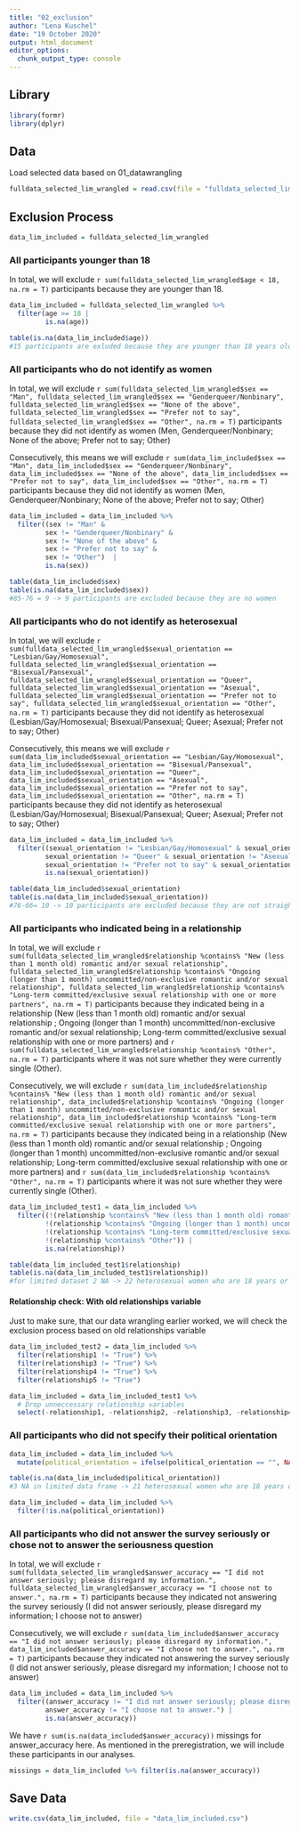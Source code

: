 ```yaml
---
title: "02_exclusion"
author: "Lena Kuschel"
date: "19 October 2020"
output: html_document
editor_options: 
  chunk_output_type: console
---
```


## Library
```r
library(formr)
library(dplyr)
```


## Data
Load selected data based on 01_datawrangling
```r
fulldata_selected_lim_wrangled = read.csv(file = "fulldata_selected_lim_wrangled.csv")[,-1]
```

## Exclusion Process
```r
data_lim_included = fulldata_selected_lim_wrangled
```

### All participants younger than 18
In total, we will exclude `r sum(fulldata_selected_lim_wrangled$age < 18, na.rm = T)` participants because they are younger than 18.
```r
data_lim_included = fulldata_selected_lim_wrangled %>%
  filter(age >= 18 |
         is.na(age))

table(is.na(data_lim_included$age))
#15 participants are exluded because they are younger than 18 years old
```

### All participants who do not identify as women
In total, we will exclude `r sum(fulldata_selected_lim_wrangled$sex == "Man", fulldata_selected_lim_wrangled$sex == "Genderqueer/Nonbinary", fulldata_selected_lim_wrangled$sex == "None of the above", fulldata_selected_lim_wrangled$sex == "Prefer not to say", fulldata_selected_lim_wrangled$sex == "Other", na.rm = T)` participants because they did not identify as women (Men, Genderqueer/Nonbinary; None of the above; Prefer not to say; Other)

Consecutively, this means we will exclude `r sum(data_lim_included$sex == "Man", data_lim_included$sex == "Genderqueer/Nonbinary", data_lim_included$sex == "None of the above", data_lim_included$sex == "Prefer not to say", data_lim_included$sex == "Other", na.rm = T)` participants because they did not identify as women (Men, Genderqueer/Nonbinary; None of the above; Prefer not to say; Other)

```r
data_lim_included = data_lim_included %>%
  filter((sex != "Man" &
         sex != "Genderqueer/Nonbinary" &
         sex != "None of the above" &
         sex != "Prefer not to say" &
         sex != "Other")  |
         is.na(sex))

table(data_lim_included$sex)
table(is.na(data_lim_included$sex))
#85-76 = 9 -> 9 participants are excluded because they are no women 
```


### All participants who do not identify as heterosexual
In total, we will exclude `r sum(fulldata_selected_lim_wrangled$sexual_orientation == "Lesbian/Gay/Homosexual", fulldata_selected_lim_wrangled$sexual_orientation == "Bisexual/Pansexual", fulldata_selected_lim_wrangled$sexual_orientation == "Queer", fulldata_selected_lim_wrangled$sexual_orientation == "Asexual", fulldata_selected_lim_wrangled$sexual_orientation == "Prefer not to say", fulldata_selected_lim_wrangled$sexual_orientation == "Other", na.rm = T)` participants because they did not identify as heterosexual (Lesbian/Gay/Homosexual; Bisexual/Pansexual; Queer; Asexual; Prefer not to say; Other)

Consecutively, this means we will exclude `r sum(data_lim_included$sexual_orientation == "Lesbian/Gay/Homosexual", data_lim_included$sexual_orientation == "Bisexual/Pansexual", data_lim_included$sexual_orientation == "Queer", data_lim_included$sexual_orientation == "Asexual", data_lim_included$sexual_orientation == "Prefer not to say", data_lim_included$sexual_orientation == "Other", na.rm = T)` participants because they did not identify as heterosexual (Lesbian/Gay/Homosexual; Bisexual/Pansexual; Queer; Asexual; Prefer not to say; Other)  
```r
data_lim_included = data_lim_included %>%
  filter((sexual_orientation != "Lesbian/Gay/Homosexual" & sexual_orientation != "Bisexual/Pansexual" &
         sexual_orientation != "Queer" & sexual_orientation != "Asexual" &
         sexual_orientation != "Prefer not to say" & sexual_orientation != "Other") |
         is.na(sexual_orientation))

table(data_lim_included$sexual_orientation)
table(is.na(data_lim_included$sexual_orientation)) 
#76-66= 10 -> 10 participants are excluded because they are not straight/heterosexual
```

### All participants who indicated being in a relationship
In total, we will exclude `r sum(fulldata_selected_lim_wrangled$relationship %contains% "New (less than 1 month old) romantic and/or sexual relationship", fulldata_selected_lim_wrangled$relationship %contains% "Ongoing (longer than 1 month) uncommitted/non-exclusive romantic and/or sexual relationship", fulldata_selected_lim_wrangled$relationship %contains% "Long-term committed/exclusive sexual relationship with one or more partners", na.rm = T)` participants because they indicated being in a relationship (New (less than 1 month old) romantic and/or sexual relationship ; Ongoing (longer than 1 month) uncommitted/non-exclusive romantic and/or sexual relationship; Long-term committed/exclusive sexual relationship with one or more partners) and `r sum(fulldata_selected_lim_wrangled$relationship %contains% "Other", na.rm = T)` participants where it was not sure whether they were currently single (Other).

Consecutively, we will exclude `r sum(data_lim_included$relationship %contains% "New (less than 1 month old) romantic and/or sexual relationship", data_included$relationship %contains% "Ongoing (longer than 1 month) uncommitted/non-exclusive romantic and/or sexual relationship", data_lim_included$relationship %contains% "Long-term committed/exclusive sexual relationship with one or more partners", na.rm = T)` participants because they indicated being in a relationship (New (less than 1 month old) romantic and/or sexual relationship ; Ongoing (longer than 1 month) uncommitted/non-exclusive romantic and/or sexual relationship; Long-term committed/exclusive sexual relationship with one or more partners) and `r sum(data_lim_included$relationship %contains% "Other", na.rm = T)` participants where it was not sure whether they were currently single (Other).


```r
data_lim_included_test1 = data_lim_included %>%
  filter((!(relationship %contains% "New (less than 1 month old) romantic and/or sexual relationship") &
         !(relationship %contains% "Ongoing (longer than 1 month) uncommitted/non-exclusive romantic and/or sexual relationship") &
         !(relationship %contains% "Long-term committed/exclusive sexual relationship with one or more partners") &
         !(relationship %contains% "Other")) |
         is.na(relationship))

table(data_lim_included_test1$relationship)
table(is.na(data_lim_included_test1$relationship))
#for limited dataset 2 NA -> 22 heterosexual women who are 18 years or older are single (i.e. either in a short-term (casual) sexual relationship (e.g. hookups or one-night-stands) or in no romantic or sexual relationship during the past 3 months)
```

#### Relationship check: With old relationships variable
Just to make sure, that our data wrangling earlier worked, we will check the exclusion process based on old relationships variable
```r
data_lim_included_test2 = data_lim_included %>%
  filter(relationship1 != "True") %>%
  filter(relationship3 != "True") %>%
  filter(relationship4 != "True") %>%
  filter(relationship5 != "True")

data_lim_included = data_lim_included_test1 %>%
  # Drop unneccessary relationship variables
  select(-relationship1, -relationship2, -relationship3, -relationship4, -relationship5) 
```

### All participants who did not specify their political orientation
```r
data_lim_included = data_lim_included %>%
  mutate(political_orientation = ifelse(political_orientation == "", NA, political_orientation))

table(is.na(data_lim_included$political_orientation))
#3 NA in limited data frame -> 21 heterosexual women who are 18 years or older and single stated their political orientation

data_lim_included = data_lim_included %>%
  filter(!is.na(political_orientation))

```

### All participants who did not answer the survey seriously or chose not to answer the seriousness question
In total, we will exclude `r sum(fulldata_selected_lim_wrangled$answer_accuracy == "I did not answer seriously; please disregard my information.", fulldata_selected_lim_wrangled$answer_accuracy == "I choose not to answer.", na.rm = T)` participants because they indicated not answering the survey seriously (I did not answer seriously, please disregard my information; I choose not to answer)

Consecutively, we will exclude `r sum(data_lim_included$answer_accuracy == "I did not answer seriously; please disregard my information.", data_lim_included$answer_accuracy == "I choose not to answer.", na.rm = T)` participants because they indicated not answering the survey seriously (I did not answer seriously, please disregard my information; I choose not to answer)

```r
data_lim_included = data_lim_included %>%
  filter((answer_accuracy != "I did not answer seriously; please disregard my information." &
         answer_accuracy != "I choose not to answer.") |
         is.na(answer_accuracy))
```

We have `r sum(is.na(data_included$answer_accuracy))` missings for answer_accuracy here. As mentioned in the preregistration, we will include these participants in our analyses.
```r
missings = data_lim_included %>% filter(is.na(answer_accuracy))
```


## Save Data
```r
write.csv(data_lim_included, file = "data_lim_included.csv")
```
